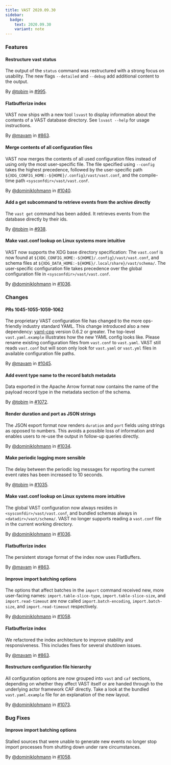 ```yaml
---
title: VAST 2020.09.30
sidebar:
  badge:
    text: 2020.09.30
    variant: note
---
```


### Features

#### Restructure vast status

The output of the `status` command was restructured with a strong focus on
usability. The new flags `--detailed` and `--debug` add additional content to
the output.

By [@tobim](https://github.com/tobim) in [#995](https://github.com/tenzir/tenzir/pull/995).

#### Flatbufferize index

VAST now ships with a new tool `lsvast` to display information about the
contents of a VAST database directory. See `lsvast --help` for usage
instructions.

By [@mavam](https://github.com/mavam) in [#863](https://github.com/tenzir/tenzir/pull/863).

#### Merge contents of all configuration files

VAST now merges the contents of all used configuration files instead of using
only the most user-specific file. The file specified using `--config` takes the
highest precedence, followed by the user-specific path
`${XDG_CONFIG_HOME:-${HOME}/.config}/vast/vast.conf`, and the compile-time path
`<sysconfdir>/vast/vast.conf`.

By [@dominiklohmann](https://github.com/dominiklohmann) in [#1040](https://github.com/tenzir/tenzir/pull/1040).

#### Add a get subcommand to retrieve events from the archive directly

The `vast get` command has been added. It retrieves events from the database
directly by their ids.

By [@tobim](https://github.com/tobim) in [#938](https://github.com/tenzir/tenzir/pull/938).

#### Make vast.conf lookup on Linux systems more intuitive

VAST now supports the XDG base directory specification: The `vast.conf` is now
found at `${XDG_CONFIG_HOME:-${HOME}/.config}/vast/vast.conf`, and schema files
at `${XDG_DATA_HOME:-${HOME}/.local/share}/vast/schema/`. The user-specific
configuration file takes precedence over the global configuration file in
`<sysconfdir>/vast/vast.conf`.

By [@dominiklohmann](https://github.com/dominiklohmann) in [#1036](https://github.com/tenzir/tenzir/pull/1036).

### Changes

#### PRs 1045-1055-1059-1062

The proprietary VAST configuration file has changed to the more ops-friendly
industry standard YAML. This change introduced also a new dependency:
[yaml-cpp](https://github.com/jbeder/yaml-cpp) version 0.6.2 or greater. The
top-level `vast.yaml.example` illustrates how the new YAML config looks like.
Please rename existing configuration files from `vast.conf` to `vast.yaml`.
VAST still reads `vast.conf` but will soon only look for `vast.yaml` or
`vast.yml` files in available configuration file paths.

By [@mavam](https://github.com/mavam) in [#1045](https://github.com/tenzir/tenzir/pull/1045).

#### Add event type name to the record batch metadata

Data exported in the Apache Arrow format now contains the name of the payload
record type in the metadata section of the schema.

By [@tobim](https://github.com/tobim) in [#1072](https://github.com/tenzir/tenzir/pull/1072).

#### Render duration and port as JSON strings

The JSON export format now renders `duration` and `port` fields using strings as
opposed to numbers. This avoids a possible loss of information and enables users
to re-use the output in follow-up queries directly.

By [@dominiklohmann](https://github.com/dominiklohmann) in [#1034](https://github.com/tenzir/tenzir/pull/1034).

#### Make periodic logging more sensible

The delay between the periodic log messages for reporting the current event
rates has been increased to 10 seconds.

By [@tobim](https://github.com/tobim) in [#1035](https://github.com/tenzir/tenzir/pull/1035).

#### Make vast.conf lookup on Linux systems more intuitive

The global VAST configuration now always resides in
`<sysconfdir>/vast/vast.conf`, and bundled schemas always in
`<datadir>/vast/schema/`. VAST no longer supports reading a `vast.conf` file in
the current working directory.

By [@dominiklohmann](https://github.com/dominiklohmann) in [#1036](https://github.com/tenzir/tenzir/pull/1036).

#### Flatbufferize index

The persistent storage format of the index now uses FlatBuffers.

By [@mavam](https://github.com/mavam) in [#863](https://github.com/tenzir/tenzir/pull/863).

#### Improve import batching options

The options that affect batches in the `import` command received new, more
user-facing names: `import.table-slice-type`, `import.table-slice-size`, and
`import.read-timeout` are now called `import.batch-encoding`,
`import.batch-size`, and `import.read-timeout` respectively.

By [@dominiklohmann](https://github.com/dominiklohmann) in [#1058](https://github.com/tenzir/tenzir/pull/1058).

#### Flatbufferize index

We refactored the index architecture to improve stability and responsiveness.
This includes fixes for several shutdown issues.

By [@mavam](https://github.com/mavam) in [#863](https://github.com/tenzir/tenzir/pull/863).

#### Restructure configuration file hierarchy

All configuration options are now grouped into `vast` and `caf` sections,
depending on whether they affect VAST itself or are handed through to the
underlying actor framework CAF directly. Take a look at the bundled
`vast.yaml.example` file for an explanation of the new layout.

By [@dominiklohmann](https://github.com/dominiklohmann) in [#1073](https://github.com/tenzir/tenzir/pull/1073).

### Bug Fixes

#### Improve import batching options

Stalled sources that were unable to generate new events no longer stop import
processes from shutting down under rare circumstances.

By [@dominiklohmann](https://github.com/dominiklohmann) in [#1058](https://github.com/tenzir/tenzir/pull/1058).
